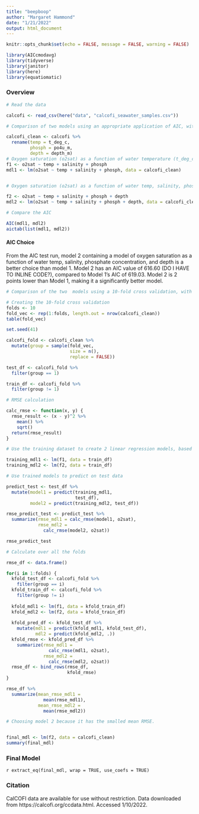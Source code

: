 ```yaml
---
title: "beepboop"
author: "Margaret Hammond"
date: "1/21/2022"
output: html_document
---
```


```r
knitr::opts_chunk$set(echo = FALSE, message = FALSE, warning = FALSE)

library(AICcmodavg)
library(tidyverse)
library(janitor)
library(here)
library(equatiomatic)

```

### Overview


```r
# Read the data

calcofi <- read_csv(here("data", "calcofi_seawater_samples.csv"))
```

```r
# Comparison of two models using an appropriate application of AIC, with the resulting AIC scores and an interpretation of how to choose the best model with this information

calcofi_clean <- calcofi %>% 
  rename(temp = t_deg_c,
         phosph = po4u_m,
         depth = depth_m)
# Oxygen saturation (o2sat) as a function of water temperature (t_deg_c), salinity (salinity), and phosphate concentration (po4u_m)
f1 <- o2sat ~ temp + salinity + phosph
mdl1 <- lm(o2sat ~ temp + salinity + phosph, data = calcofi_clean)


# Oxygen saturation (o2sat) as a function of water temp, salinity, phosphate concentration, and depth 

f2 <- o2sat ~ temp + salinity + phosph + depth
mdl2 <- lm(o2sat ~ temp + salinity + phosph + depth, data = calcofi_clean)

# Compare the AIC

AIC(mdl1, mdl2)
aictab(list(mdl1, mdl2))
```

#### AIC Choice
From the AIC test run, model 2 containing a model of oxygen saturation as a function of water temp, salinity, phosphate concentration, and depth is a better choice than model 1. Model 2 has an AIC value of 616.60 (DO I HAVE TO INLINE CODE?), compared to Model 1's AIC of 619.03. Model 2 is 2 points lower than Model 1, making it a significantly better model. 

```r
# Comparison of the two  models using a 10-fold cross validation, with resulting average RMSE value across all folds, and an interpretation of how to choose the better model with this information

# Creating the 10-fold cross validation
folds <- 10
fold_vec <- rep(1:folds, length.out = nrow(calcofi_clean))
table(fold_vec)

set.seed(41)

calcofi_fold <- calcofi_clean %>% 
  mutate(group = sample(fold_vec, 
                        size = n(),
                        replace = FALSE))

test_df <- calcofi_fold %>% 
  filter(group == 1)

train_df <- calcofi_fold %>% 
  filter(group != 1)

# RMSE calculation

calc_rmse <- function(x, y) {
  rmse_result <- (x - y)^2 %>% 
    mean() %>% 
    sqrt()
  return(rmse_result)
}

```


```r
# Use the training dataset to create 2 linear regression models, based on the formulas above

training_mdl1 <- lm(f1, data = train_df)
training_mdl2 <- lm(f2, data = train_df)

# Use trained models to predict on test data

predict_test <- test_df %>% 
  mutate(model1 = predict(training_mdl1,
                          test_df),
         model2 = predict(training_mdl2, test_df))

rmse_predict_test <- predict_test %>% 
  summarize(rmse_mdl1 = calc_rmse(model1, o2sat),
            rmse_mdl2 = 
              calc_rmse(model2, o2sat))

rmse_predict_test
```

```r
# Calculate over all the folds

rmse_df <- data.frame()

for(i in 1:folds) {
  kfold_test_df <- calcofi_fold %>% 
    filter(group == i)
  kfold_train_df <- calcofi_fold %>% 
    filter(group != i)
  
  kfold_mdl1 <- lm(f1, data = kfold_train_df)
  kfold_mdl2 <- lm(f2, data = kfold_train_df)
  
  kfold_pred_df <- kfold_test_df %>% 
    mutate(mdl1 = predict(kfold_mdl1, kfold_test_df),
           mdl2 = predict(kfold_mdl2, .))
  kfold_rmse <- kfold_pred_df %>% 
    summarize(rmse_mdl1 =
                calc_rmse(mdl1, o2sat),
              rmse_mdl2 =
                calc_rmse(mdl2, o2sat))
  rmse_df <- bind_rows(rmse_df, 
                       kfold_rmse)
}

rmse_df %>% 
  summarize(mean_rmse_mdl1 =
              mean(rmse_mdl1),
            mean_rmse_mdl2 =
              mean(rmse_mdl2))
```

```r
# Choosing model 2 because it has the smalled mean RMSE. 


final_mdl <- lm(f2, data = calcofi_clean)
summary(final_mdl)
```

### Final Model

`r extract_eq(final_mdl, wrap = TRUE, use_coefs = TRUE)`

### Citation
CalCOFI data are available for use without restriction. Data downloaded from https://calcofi.org/ccdata.html.  Accessed 1/10/2022.
